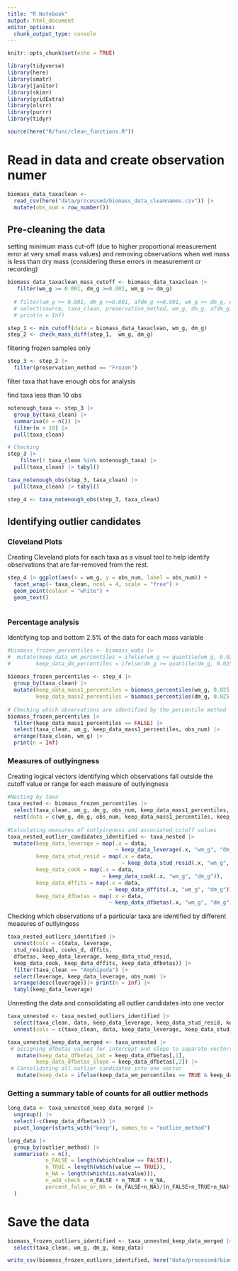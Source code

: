 ```yaml
---
title: "R Notebook"
output: html_document
editor_options: 
  chunk_output_type: console
---
```


```r
knitr::opts_chunk$set(echo = TRUE)

library(tidyverse)
library(here)
library(smatr)
library(janitor)
library(skimr)
library(gridExtra)
library(olsrr)
library(purrr)
library(tidyr)

source(here("R/func/clean_functions.R"))
```

# Read in data and create observation numer

```r
biomass_data_taxaclean <-
  read_csv(here("data/processed/biomass_data_cleannames.csv")) |> 
  mutate(obs_num = row_number())
```

## Pre-cleaning the data

setting minimum mass cut-off (due to higher proportional measurement error at very small mass values) and removing observations when wet mass is less than dry mass (considering these errors in measurement or recording)
```r
biomass_data_taxaclean_mass_cutoff <- biomass_data_taxaclean |>
   filter(wm_g >= 0.001, dm_g >=0.001, wm_g >= dm_g)
 
  # filter(wm_g >= 0.001, dm_g >=0.001, afdm_g >=0.001, wm_g >= dm_g, dm_g >= afdm_g) |>
  # select(source, taxa_clean, preservation_method, wm_g, dm_g, afdm_g) |>
  # print(n = Inf)

```

```r
step_1 <- min_cutoff(data = biomass_data_taxaclean, wm_g, dm_g)  
step_2 <- check_mass_diff(step_1,  wm_g, dm_g)
```

filtering frozen samples only
```r
step_3 <- step_2 |>
  filter(preservation_method == "Frozen")
```

filter taxa that have enough obs for analysis

find taxa less than 10 obs

```r
notenough_taxa <- step_3 |> 
  group_by(taxa_clean) |> 
  summarise(n = n()) |> 
  filter(n < 10) |> 
  pull(taxa_clean)

# Checking
step_3 |> 
    filter(! taxa_clean %in% notenough_taxa) |> 
  pull(taxa_clean) |> tabyl()
```


```r
taxa_notenough_obs(step_3, taxa_clean) |> 
  pull(taxa_clean) |> tabyl()

step_4 <- taxa_notenough_obs(step_3, taxa_clean)
```

## Identifying outlier candidates

### Cleveland Plots
Creating Cleveland plots for each taxa as a visual tool to help identify observations that are far-removed from the rest.
```r

step_4 |> ggplot(aes(x = wm_g, y = obs_num, label = obs_num)) +
  facet_wrap(~ taxa_clean, ncol = 4, scale = "free") +
  geom_point(colour = "white") +
  geom_text()

```

```r

```


### Percentage analysis 
Identifying top and bottom 2.5% of the data for each mass variable
```r

#biomass_frozen_percentiles <- biomass_wobs |>
#  mutate(keep_data_wm_percentiles = ifelse(wm_g >= quantile(wm_g, 0.025, na.rm = TRUE) & wm_g <= quantile(wm_g, #0.975, na.rm = TRUE), TRUE, FALSE),
#        keep_data_dm_percentiles = ifelse(dm_g >= quantile(dm_g, 0.025, na.rm = TRUE) & dm_g <= quantile(dm_g, #0.975, na.rm = TRUE), TRUE, FALSE))
  
biomass_frozen_percentiles <- step_4 |>
  group_by(taxa_clean) |>
  mutate(keep_data_mass1_percentiles = biomass_percentiles(wm_g, 0.025, 0.975),
         keep_data_mass2_percentiles = biomass_percentiles(dm_g, 0.025, 0.975))
  
# Checking which observations are identified by the percentile method
biomass_frozen_percentiles |> 
  filter(keep_data_mass1_percentiles == FALSE) |> 
  select(taxa_clean, wm_g, keep_data_mass1_percentiles, obs_num) |>
  arrange(taxa_clean, wm_g) |>
  print(n = Inf)
```

### Measures of outlyingness
Creating logical vectors identifying which observations fall outside the cutoff value or range for each measure of outlyingness
```r

#Nesting by taxa
taxa_nested <- biomass_frozen_percentiles |> 
  select(taxa_clean, wm_g, dm_g, obs_num, keep_data_mass1_percentiles, keep_data_mass2_percentiles) |> 
  nest(data = c(wm_g, dm_g, obs_num, keep_data_mass1_percentiles, keep_data_mass2_percentiles))
  
#Calculating measures of outlyingness and associated cutoff values
taxa_nested_outlier_candidates_identified <- taxa_nested |> 
  mutate(keep_data_leverage = map(.x = data,
                                  ~ keep_data_leverage(.x, "wm_g", "dm_g")),
         keep_data_stud_resid = map(.x = data,
                                    ~ keep_data_stud_resid(.x, "wm_g", "dm_g")),
         keep_data_cook = map(.x = data,
                              ~ keep_data_cook(.x, "wm_g", "dm_g")),
         keep_data_dffits = map(.x = data,
                                ~ keep_data_dffits(.x, "wm_g", "dm_g")),
         keep_data_dfbetas = map(.x = data,
                                ~ keep_data_dfbetas(.x, "wm_g", "dm_g")))


```

Checking which observations of a particular taxa are identified by different measures of outlyingess
```r

taxa_nested_outliers_identified |>
  unnest(cols = c(data, leverage,
  stud_residual, cooks_d, dffits,
  dfbetas, keep_data_leverage, keep_data_stud_resid,
  keep_data_cook, keep_data_dffits, keep_data_dfbetas)) |>
  filter(taxa_clean == "Amphipoda") |>
  select(leverage, keep_data_leverage, obs_num) |>
  arrange(desc(leverage))|> print(n = Inf) |>
  tabyl(keep_data_leverage)

```

Unnesting the data and consolidating all outlier candidates into one vector
```r

taxa_unnested <- taxa_nested_outliers_identified |>
  select(taxa_clean, data, keep_data_leverage, keep_data_stud_resid, keep_data_cook, keep_data_dffits, keep_data_dfbetas) |> 
  unnest(cols = c(taxa_clean, data, keep_data_leverage, keep_data_stud_resid, keep_data_cook, keep_data_dffits, keep_data_dfbetas)) 

taxa_unnested_keep_data_merged <- taxa_unnested |>
 # assigning dfbetas values for intercept and slope to separate vectors
   mutate(keep_data_dfbetas_int = keep_data_dfbetas[,1], 
         keep_data_dfbetas_slope = keep_data_dfbetas[,2]) |>
 # Consolidating all outlier candidates into one vector
   mutate(keep_data = ifelse(keep_data_wm_percentiles == TRUE & keep_data_dm_percentiles == TRUE & keep_data_cook == TRUE & keep_data_leverage == TRUE & keep_data_stud_resid == TRUE & keep_data_dffits == TRUE & keep_data_dfbetas_int == TRUE & keep_data_dfbetas_slope == TRUE, TRUE, FALSE)) 

```

### Getting a summary table of counts for all outlier methods 
```r

long_data <- taxa_unnested_keep_data_merged |> 
  ungroup() |> 
  select(-c(keep_data_dfbetas)) |> 
  pivot_longer(starts_with("keep"), names_to = "outlier_method") 

long_data |> 
  group_by(outlier_method) |> 
  summarise(n = n(),
            n_FALSE = length(which(value == FALSE)),
            n_TRUE = length(which(value == TRUE)),
            n_NA = length(which(is.na(value))),
            n_add_check = n_FALSE + n_TRUE + n_NA,
            percent_false_or_NA = (n_FALSE+n_NA)/(n_FALSE+n_TRUE+n_NA)*100
  )

```

# Save the data
```r
biomass_frozen_outliers_identified <- taxa_unnested_keep_data_merged |>
  select(taxa_clean, wm_g, dm_g, keep_data)

write_csv(biomass_frozen_outliers_identified, here("data/processed/biomass_frozen_outliers_identified.csv"))
```

